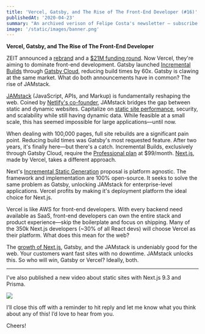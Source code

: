 ```yaml
---
title: 'Vercel, Gatsby, and The Rise of The Front-End Developer (#16)'
publishedAt: '2020-04-23'
summary: "An archived verison of Felipe Costa's newsletter – subscribe to get early access."
image: '/static/images/banner.png'
---
```


**Vercel, Gatsby, and The Rise of The Front-End Developer**

ZEIT announced a [rebrand](https://vercel.com/blog/zeit-is-now-vercel) and a [$21M funding round](https://www.businessinsider.com/vercel-zeit-pitch-deck-21-million-accel-github-ceo-2020-4?IR=T). Now Vercel, they're aiming to dominate front-end development. Gatsby launched [Incremental Builds](https://www.gatsbyjs.org/blog/2020-04-22-announcing-incremental-builds/) through [Gatsby Cloud](https://www.gatsbyjs.com/), reducing build times by 60x. Gatsby is clawing at the same market. What do both announcements have in common? The rise of JAMstack.

[JAMstack](https://jamstack.org/) (JavaScript, APIs, and Markup) is fundamentally reshaping the web. Coined by [Netlify's co-founder](https://en.wikipedia.org/wiki/Netlify#JAMstack), JAMstack bridges the gap between static and dynamic websites. Capitalize on [static site performance](https://leerob.io/blog/next-prisma), security, and scalability while still having dynamic data. While feasible at a small scale, this has seemed impossible for large applications––until now.

When dealing with 100,000 pages, full site rebuilds are a significant pain point. Reducing build times was Gatsby's most requested feature. After two years, it's finally here––but there's a catch. Incremental Builds, exclusively through Gatsby Cloud, require the [Professional plan](https://www.gatsbyjs.com/pricing/) at $99/month. [Next.js](https://nextjs.org/), made by Vercel, takes a different approach.

Next's [Incremental Static Generation](https://github.com/zeit/next.js/discussions/11552) proposal is platform agnostic. The framework and implementation are 100% open-source. It seeks to solve the same problem as Gatsby, unlocking JAMstack for enterprise-level applications. Vercel profits by making it's deployment platform the ideal choice for Next.js.

Vercel is like AWS for front-end developers. With every backend need available as SaaS, front-end developers can own the entire stack and product experience––skip the boilerplate and focus on shipping. Many of the 350k Next.js developers (~30% of all React devs) will choose Vercel as their platform. What does this mean for the web?

The [growth of Next.js](https://masteringnextjs.com/learn-next-js), Gatsby, and the JAMstack is undeniably good for the web. Your customers want fast sites with no downtime. JAMstack unlocks this. So who will win, Gatsby or Vercel? Ideally, both.

---

I've also published a new video about static sites with Next.js 9.3 and Prisma.

[![](https://i.imgur.com/9uDpdO4.png)](https://www.youtube.com/watch?v=wk-dUsLUADg)

I’ll close this off with a reminder to hit reply and let me know what you think about any
of this! I’d love to hear from you.

Cheers!
